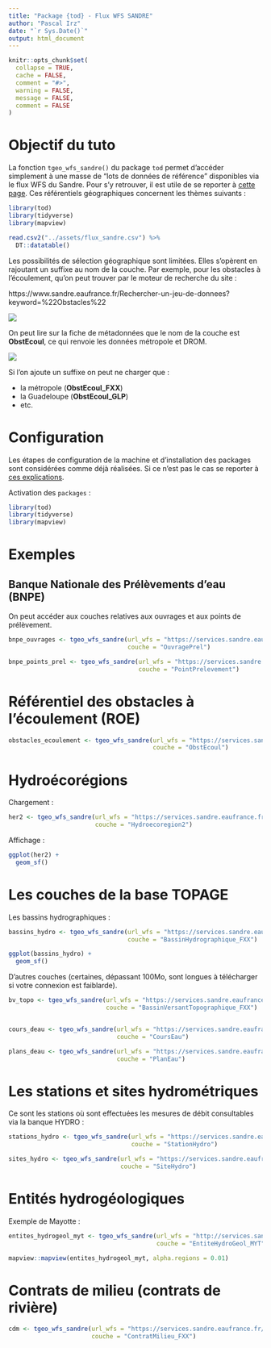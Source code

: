 ```yaml
---
title: "Package {tod} - Flux WFS SANDRE"
author: "Pascal Irz"
date: "`r Sys.Date()`"
output: html_document
---
```


```r
knitr::opts_chunk$set(
  collapse = TRUE,
  cache = FALSE,
  comment = "#>",
  warning = FALSE,
  message = FALSE,
  comment = FALSE
)
```

# Objectif du tuto

La fonction `tgeo_wfs_sandre()` du package `tod` permet d'accéder simplement à une masse de "lots de données de référence" disponibles via le flux WFS du Sandre. Pour s'y retrouver, il est utile de se reporter à [cette page](https://www.sandre.eaufrance.fr/actualite/evolution-des-services-web-g%C3%A9ographiques). Ces référentiels géographiques concernent les thèmes suivants :

```r
library(tod)
library(tidyverse)
library(mapview)

read.csv2("../assets/flux_sandre.csv") %>% 
  DT::datatable()
```


Les possibilités de sélection géographique sont limitées. Elles s'opèrent en rajoutant un suffixe au nom de la couche. Par exemple, pour les obstacles à l'écoulement, qu'on peut trouver par le moteur de recherche du site :

https://www.sandre.eaufrance.fr/Rechercher-un-jeu-de-donnees?keyword=%22Obstacles%22

![](../assets/recherche_sandre.png)

On peut lire sur la fiche de métadonnées que le nom de la couche est **ObstEcoul**, ce qui renvoie les données métropole et DROM.

![](../assets/obst_ecoul.png)

Si l'on ajoute un suffixe on peut ne charger que :

- la métropole (**ObstEcoul_FXX**)
- la Guadeloupe (**ObstEcoul_GLP**)
- etc.

# Configuration

Les étapes de configuration de la machine et d'installation des packages sont considérées comme déjà réalisées. Si ce n'est pas le cas se reporter à [ces explications](https://rpubs.com/kamoke/723467).

Activation des `packages` :

```r
library(tod)
library(tidyverse)
library(mapview)
```


# Exemples

## Banque Nationale des Prélèvements d'eau (BNPE)

On peut accéder aux couches relatives aux ouvrages et aux points de prélèvement.

```r
bnpe_ouvrages <- tgeo_wfs_sandre(url_wfs = "https://services.sandre.eaufrance.fr/geo/prl",
                                 couche = "OuvragePrel")

bnpe_points_prel <- tgeo_wfs_sandre(url_wfs = "https://services.sandre.eaufrance.fr/geo/prl",
                                    couche = "PointPrelevement")
```



# Référentiel des obstacles à l'écoulement (ROE)

```r
obstacles_ecoulement <- tgeo_wfs_sandre(url_wfs = "https://services.sandre.eaufrance.fr/geo/obs",
                                        couche = "ObstEcoul")
```




# Hydroécorégions

Chargement :

```r
her2 <- tgeo_wfs_sandre(url_wfs = "https://services.sandre.eaufrance.fr/geo/mdo?",
                        couche = "Hydroecoregion2")
```

Affichage :

```r
ggplot(her2) +
  geom_sf()
```




# Les couches de la base TOPAGE

Les bassins hydrographiques :

```r
bassins_hydro <- tgeo_wfs_sandre(url_wfs = "https://services.sandre.eaufrance.fr/geo/topage?",
                                 couche = "BassinHydrographique_FXX")

ggplot(bassins_hydro) +
  geom_sf()
```

D'autres couches (certaines, dépassant 100Mo, sont longues à télécharger si votre connexion est faiblarde).

```r
bv_topo <- tgeo_wfs_sandre(url_wfs = "https://services.sandre.eaufrance.fr/geo/topage?",
                           couche = "BassinVersantTopographique_FXX")


cours_deau <- tgeo_wfs_sandre(url_wfs = "https://services.sandre.eaufrance.fr/geo/topage?",
                              couche = "CoursEau")

plans_deau <- tgeo_wfs_sandre(url_wfs = "https://services.sandre.eaufrance.fr/geo/topage?",
                              couche = "PlanEau")
```

# Les stations et sites hydrométriques

Ce sont les stations où sont effectuées les mesures de débit consultables via la banque HYDRO :

```r
stations_hydro <- tgeo_wfs_sandre(url_wfs = "https://services.sandre.eaufrance.fr/geo/hyd?",
                                  couche = "StationHydro")

sites_hydro <- tgeo_wfs_sandre(url_wfs = "https://services.sandre.eaufrance.fr/geo/hyd?",
                               couche = "SiteHydro")
```


# Entités hydrogéologiques

Exemple de Mayotte :

```r
entites_hydrogeol_myt <- tgeo_wfs_sandre(url_wfs = "http://services.sandre.eaufrance.fr/geo/saq?",
                                         couche = "EntiteHydroGeol_MYT")

mapview::mapview(entites_hydrogeol_myt, alpha.regions = 0.01)
```


# Contrats de milieu (contrats de rivière)

```r
cdm <- tgeo_wfs_sandre(url_wfs = "https://services.sandre.eaufrance.fr/geo/zpl?",
                       couche = "ContratMilieu_FXX")
```

